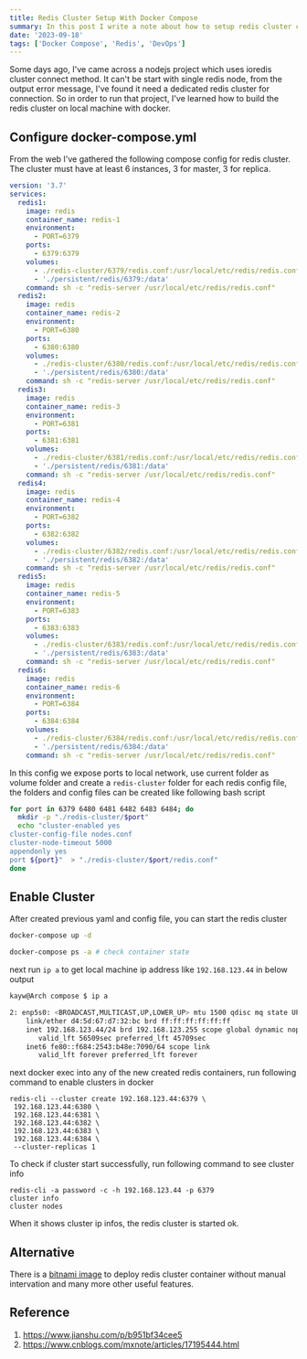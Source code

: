 ```yaml
---
title: Redis Cluster Setup With Docker Compose
summary: In this post I write a note about how to setup redis cluster containers on single machine with docker compose
date: '2023-09-18'
tags: ['Docker Compose', 'Redis', 'DevOps']
---
```


Some days ago, I've came across a nodejs project which uses ioredis cluster connect method. It can't be start with single redis node, from the output error message, I've found it need a dedicated redis cluster for connection.
So in order to run that project, I've learned how to build the redis cluster on local machine with docker.

## Configure docker-compose.yml

From the web I've gathered the following compose config for redis cluster. The cluster must have at least 6 instances, 3 for master, 3 for replica.

```yaml
version: '3.7'
services:
  redis1:
    image: redis
    container_name: redis-1
    environment:
      - PORT=6379
    ports:
      - 6379:6379
    volumes:
      - ./redis-cluster/6379/redis.conf:/usr/local/etc/redis/redis.conf
      - './persistent/redis/6379:/data'
    command: sh -c "redis-server /usr/local/etc/redis/redis.conf"
  redis2:
    image: redis
    container_name: redis-2
    environment:
      - PORT=6380
    ports:
      - 6380:6380
    volumes:
      - ./redis-cluster/6380/redis.conf:/usr/local/etc/redis/redis.conf
      - './persistent/redis/6380:/data'
    command: sh -c "redis-server /usr/local/etc/redis/redis.conf"
  redis3:
    image: redis
    container_name: redis-3
    environment:
      - PORT=6381
    ports:
      - 6381:6381
    volumes:
      - ./redis-cluster/6381/redis.conf:/usr/local/etc/redis/redis.conf
      - './persistent/redis/6381:/data'
    command: sh -c "redis-server /usr/local/etc/redis/redis.conf"
  redis4:
    image: redis
    container_name: redis-4
    environment:
      - PORT=6382
    ports:
      - 6382:6382
    volumes:
      - ./redis-cluster/6382/redis.conf:/usr/local/etc/redis/redis.conf
      - './persistent/redis/6382:/data'
    command: sh -c "redis-server /usr/local/etc/redis/redis.conf"
  redis5:
    image: redis
    container_name: redis-5
    environment:
      - PORT=6383
    ports:
      - 6383:6383
    volumes:
      - ./redis-cluster/6383/redis.conf:/usr/local/etc/redis/redis.conf
      - './persistent/redis/6383:/data'
    command: sh -c "redis-server /usr/local/etc/redis/redis.conf"
  redis6:
    image: redis
    container_name: redis-6
    environment:
      - PORT=6384
    ports:
      - 6384:6384
    volumes:
      - ./redis-cluster/6384/redis.conf:/usr/local/etc/redis/redis.conf
      - './persistent/redis/6384:/data'
    command: sh -c "redis-server /usr/local/etc/redis/redis.conf"
```

In this config we expose ports to local network, use current folder as volume folder and create a `redis-cluster` folder for each redis config file, the folders and config files can be created like following bash script

```bash
for port in 6379 6480 6481 6482 6483 6484; do
  mkdir -p "./redis-cluster/$port"
  echo "cluster-enabled yes
cluster-config-file nodes.conf
cluster-node-timeout 5000
appendonly yes
port ${port}"  > "./redis-cluster/$port/redis.conf"
done
```

## Enable Cluster

After created previous yaml and config file, you can start the redis cluster
```bash
docker-compose up -d

docker-compose ps -a # check container state
```

next run `ip a` to get local machine ip address like `192.168.123.44` in below output

```bash
kayw@Arch compose $ ip a

2: enp5s0: <BROADCAST,MULTICAST,UP,LOWER_UP> mtu 1500 qdisc mq state UP group default qlen 1000
    link/ether d4:5d:67:d7:32:bc brd ff:ff:ff:ff:ff:ff
    inet 192.168.123.44/24 brd 192.168.123.255 scope global dynamic noprefixroute enp5s0
       valid_lft 56509sec preferred_lft 45709sec
    inet6 fe80::f684:2543:b48e:7090/64 scope link
       valid_lft forever preferred_lft forever
```

next docker exec into any of the new created redis containers, run following command to enable clusters in docker

```
redis-cli --cluster create 192.168.123.44:6379 \
 192.168.123.44:6380 \
 192.168.123.44:6381 \
 192.168.123.44:6382 \
 192.168.123.44:6383 \
 192.168.123.44:6384 \
 --cluster-replicas 1
```

To check if cluster start successfully, run following command to see cluster info
```
redis-cli -a password -c -h 192.168.123.44 -p 6379
cluster info
cluster nodes
```

When it shows cluster ip infos, the redis cluster is started ok.

## Alternative

There is a [bitnami image](https://github.com/bitnami/containers/blob/main/bitnami/redis-cluster/README.md) to deploy redis cluster container without manual intervation and many more other useful features. <SideNote content="I've not tested or used it. Do use it at your own risk." />


## Reference

1. https://www.jianshu.com/p/b951bf34cee5
2. https://www.cnblogs.com/mxnote/articles/17195444.html
